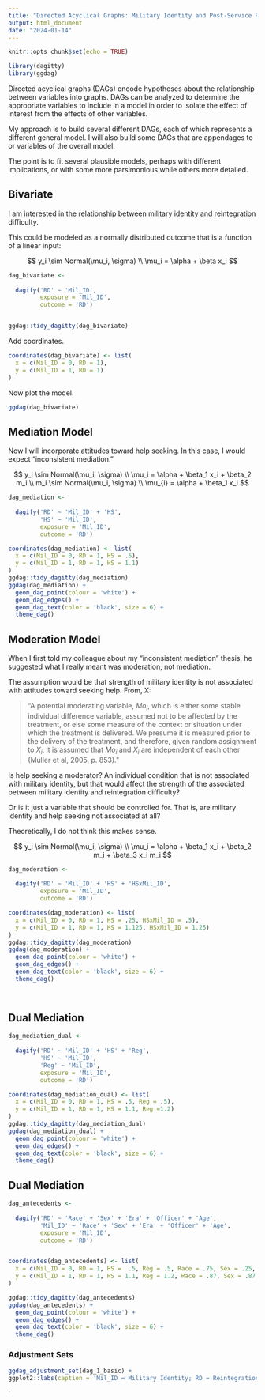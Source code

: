 ```yaml
---
title: "Directed Acyclical Graphs: Military Identity and Post-Service Readjustment - The Role of Help Seeking Attitudes and Regimentation"
output: html_document
date: "2024-01-14"
---
```


```r
knitr::opts_chunk$set(echo = TRUE)

library(dagitty)
library(ggdag)

```




Directed acyclical graphs (DAGs) encode hypotheses about the relationship between variables into graphs. DAGs can be analyzed to determine the appropriate variables to include in a model in order to isolate the effect of interest from the effects of other variables. 

My approach is to build several different DAGs, each of which represents a different general model. I will also build some DAGs that are appendages to or variables of the overall model.

The point is to fit several plausible models, perhaps with different implications, or with some more parsimonious while others more detailed. 

## Bivariate

I am interested in the relationship between military identity and reintegration difficulty.

This could be modeled as a normally distributed outcome that is a function of a linear input:

$$ y_i \sim Normal(\mu_i, \sigma) \\ \mu_i = \alpha + \beta x_i $$

```r

dag_bivariate <- 
  
  dagify('RD' ~ 'Mil_ID',
         exposure = 'Mil_ID', 
         outcome = 'RD')


ggdag::tidy_dagitty(dag_bivariate)
```


Add coordinates.

``` r
coordinates(dag_bivariate) <- list(
  x = c(Mil_ID = 0, RD = 1),
  y = c(Mil_ID = 1, RD = 1)
)
```

Now plot the model.

``` r
ggdag(dag_bivariate)
```


## Mediation Model

Now I will incorporate attitudes toward help seeking. In this case, I would expect "inconsistent mediation."

$$ y_i \sim Normal(\mu_i, \sigma) \\ \mu_i = \alpha + \beta_1 x_i + \beta_2 m_i \\ 
m_i \sim Normal(\mu_i, \sigma) \\ \mu_{i} = \alpha + \beta_1 x_i $$


```r

dag_mediation <- 
  
  dagify('RD' ~ 'Mil_ID' + 'HS',
         'HS' ~ 'Mil_ID',
         exposure = 'Mil_ID', 
         outcome = 'RD')

coordinates(dag_mediation) <- list(
  x = c(Mil_ID = 0, RD = 1, HS = .5),
  y = c(Mil_ID = 1, RD = 1, HS = 1.1)
)
ggdag::tidy_dagitty(dag_mediation)
ggdag(dag_mediation) +
  geom_dag_point(colour = 'white') +
  geom_dag_edges() +
  geom_dag_text(color = 'black', size = 6) +
  theme_dag()
```

## Moderation Model

When I first told my colleague about my "inconsistent mediation" thesis, he suggested what I really meant was moderation, not mediation. 

The assumption would be that strength of military identity is not associated with attitudes toward seeking help. From, X:

> "A potential moderating variable, $Mo_i$, which is either some stable individual difference variable, assumed not to be affected by the treatment, or else some measure of the context or situation under which the treatment is delivered. We presume it is measured prior to the delivery of the treatment, and therefore, given random assignment to $X_i$, it is assumed that $Mo_i$ and $X_i$ are independent of each other (Muller et al, 2005, p. 853)."

Is help seeking a moderator? An individual condition that is not associated with military identity, but that would affect the strength of the associated between military identity and reintegration difficulty?

Or is it just a variable that should be controlled for. That is, are military identity and help seeking not associated at all?

Theoretically, I do not think this makes sense. 

$$ y_i \sim Normal(\mu_i, \sigma) \\ \mu_i = \alpha + \beta_1 x_i + \beta_2 m_i + \beta_3 x_i m_i $$

```r

dag_moderation <- 
  
  dagify('RD' ~ 'Mil_ID' + 'HS' + 'HSxMil_ID',
         exposure = 'Mil_ID', 
         outcome = 'RD')

coordinates(dag_moderation) <- list(
  x = c(Mil_ID = 0, RD = 1, HS = .25, HSxMil_ID = .5),
  y = c(Mil_ID = 1, RD = 1, HS = 1.125, HSxMil_ID = 1.25)
)
ggdag::tidy_dagitty(dag_moderation)
ggdag(dag_moderation) +   
  geom_dag_point(colour = 'white') +
  geom_dag_edges() +
  geom_dag_text(color = 'black', size = 6) +
  theme_dag()

  
```

## Dual Mediation


```r

dag_mediation_dual <- 
   
  dagify('RD' ~ 'Mil_ID' + 'HS' + 'Reg',
         'HS' ~ 'Mil_ID',
         'Reg' ~ 'Mil_ID',
         exposure = 'Mil_ID', 
         outcome = 'RD')

coordinates(dag_mediation_dual) <- list(
  x = c(Mil_ID = 0, RD = 1, HS = .5, Reg = .5),
  y = c(Mil_ID = 1, RD = 1, HS = 1.1, Reg =1.2)
)
ggdag::tidy_dagitty(dag_mediation_dual)
ggdag(dag_mediation_dual) +
  geom_dag_point(colour = 'white') +
  geom_dag_edges() +
  geom_dag_text(color = 'black', size = 6) +
  theme_dag()
```





## Dual Mediation


```r

dag_antecedents <- 
   
  dagify('RD' ~ 'Race' + 'Sex' + 'Era' + 'Officer' + 'Age',
         'Mil_ID' ~ 'Race' + 'Sex' + 'Era' + 'Officer' + 'Age',
         exposure = 'Mil_ID', 
         outcome = 'RD')


coordinates(dag_antecedents) <- list(
  x = c(Mil_ID = 0, RD = 1, HS =  .5, Reg = .5, Race = .75, Sex = .25, Era = .3, Officer = .7, Age = .5),
  y = c(Mil_ID = 1, RD = 1, HS = 1.1, Reg = 1.2, Race = .87, Sex = .87, Era = .91, Officer =.91, Age = .95)
)

ggdag::tidy_dagitty(dag_antecedents)
ggdag(dag_antecedents) +
  geom_dag_point(colour = 'white') +
  geom_dag_edges() +
  geom_dag_text(color = 'black', size = 6) +
  theme_dag()
```

### Adjustment Sets
``` r
ggdag_adjustment_set(dag_1_basic) +
ggplot2::labs(caption = 'Mil_ID = Military Identity; RD = Reintegration Difficulties; HS = Attitude toward help seeking')


```



`